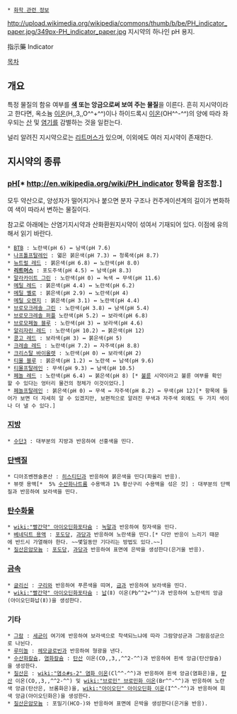  * [[화학 관련 정보]]

http://upload.wikimedia.org/wikipedia/commons/thumb/b/be/PH_indicator_paper.jpg/349px-PH_indicator_paper.jpg
지시약의 하나인 pH 용지.

指示藥
Indicator

[[목차]]
== 개요 ==
특정 물질의 함유 여부를 '''[[색]] 또는 앙금으로써 보여 주는 물질'''을 이른다. 흔히 지시약이라고 한다면, 옥소늄 [[이온]](H,,3,,O^^+^^)이나 하이드록시 [[이온]](OH^^-^^)의 양에 따라 좌우되는 [[산]] 및 [[염기]]를 감별하는 것을 일컫는다.

널리 알려진 지시약으로는 [[리트머스]]가 있으며, 이외에도 여러 지시약이 존재한다.

== 지시약의 종류 ==
=== [[pH]][* [[http://en.wikipedia.org/wiki/PH_indicator]] 항목을 참조함.] ===
모두 약산으로, 양성자가 떨어지거나 붙으면 분자 구조나 컨주게이션계의 길이가 변화하여 색이 따라서 변하는 물질이다.

참고로 아래에는 산염기지시약과 산화환원지시약이 섞여서 기재되어 있다. 이점에 유의해서 읽기 바란다.

 * [[BTB]] : 노란색(pH 6) ↔ 남색(pH 7.6)
 * [[나프톨프탈레인]] : 엷은 붉은색(pH 7.3) ↔ 청록색(pH 8.7)
 * [[뉴트럴 레드]] : 붉은색(pH 6.8) ↔ 노란색(pH 8.0)
 * '''[[리트머스]]''' : 포도주색(pH 4.5) ↔ 남색(pH 8.3)
 * [[말라카이트 그린]] : 노란색(pH 0) ↔ 녹색 ↔ 무색(pH 11.6)
 * [[메틸 레드]] : 붉은색(pH 4.4) ↔ 노란색(pH 6.2)
 * [[메틸 옐로]] : 붉은색(pH 2.9) ↔ 노란색(pH 4)
 * [[메틸 오렌지]] : 붉은색(pH 3.1) ↔ 노란색(pH 4.4)
 * [[브로모크레솔 그린]] : 노란색(pH 3.8) ↔ 남색(pH 5.4)
 * [[브로모크레솔 퍼플]] 노란색(pH 5.2) ↔ 보라색(pH 6.8)
 * [[브로모페놀 블루]] : 노란색(pH 3) ↔ 보라색(pH 4.6)
 * [[알리자린 레드]] : 노란색(pH 10.2) ↔ 붉은색(pH 12)
 * [[콩고 레드]] : 보라색(pH 3) ↔ 붉은색(pH 5)
 * [[크레솔 레드]] : 노란색(pH 7.2) ↔ 자주색(pH 8.8)
 * [[크리스탈 바이올렛]] : 노란색(pH 0) ↔ 보라색(pH 2)
 * [[티몰 블루]] : 붉은색(pH 1.2) ↔ 노란색 ↔ 남색(pH 9.6)
 * [[티몰프탈레인]] : 무색(pH 9.3) ↔ 남색(pH 10.5)
 * [[페놀 레드]] : 노란색(pH 6.4) ↔ 붉은색(pH 8) [* [[불륜]] 시약이라고 불륜 여부를 확인할 수 있다는 엉터리 물건의 정체가 이것이었다.]
 * [[페놀프탈레인]] : 붉은색(pH 0) ↔ 무색 ↔ 자주색(pH 8.2) ↔ 무색(pH 12)[* 항목에 들어가 보면 더 자세히 알 수 있겠지만, 보편적으로 알려진 무색과 자주색 외에도 두 가지 색이나 더 낼 수 있다.]

=== [[지방]] ===
 * [[수단3]] : 대부분의 지방과 반응하여 선홍색을 띤다.

=== [[단백질]] ===
 * 디아조벤젠술폰산 : [[히스티딘]]과 반응하여 붉은색을 띤다(파울리 반응).
 * 뷰렛 용액[*  5% [[수산화나트륨]] 수용액과 1% 황산구리 수용액을 섞은 것] : 대부분의 단백질과 반응하여 보라색을 띤다.

=== [[탄수화물]] ===
 * [[wiki:"빨간약" 아이오딘화포타슘]] : [[녹말]]과 반응하여 청자색을 띤다.
 * [[베네딕트|베네딕트 용액]] : [[포도당]], [[과당]]과 반응하여 노란색을 띤다.[* 다만 반응이 느리기 때문에 반드시 가열해야 한다. ~~몇일동안 기다리는 방법도 있다.~~]
 * [[질산은암모늄]] : [[포도당]], [[과당]]과 반응하여 표면에 은박을 생성한다(은거울 반응).

=== [[금속]] ===
 * [[글리신]] : [[구리]]와 반응하여 푸른색을 띠며, [[금]]과 반응하여 보라색을 띤다.
 * [[wiki:"빨간약" 아이오딘화포타슘]] : [[납]](Ⅱ) 이온(Pb^^2+^^)과 반응하여 노란색의 앙금(아이오딘화납(Ⅱ))을 생성한다.

=== 기타 ===
 * [[그람]] : [[세균]]이 여기에 반응하여 보라색으로 착색되느냐에 따라 그람양성균과 그람음성균으로 나뉜다.
 * [[루미놀]] : [[헤모글로빈]]과 반응하여 형광을 낸다.
 * [[수산화칼슘]], [[염화칼슘]] : [[탄산]] 이온(CO,,3,,^^2-^^)과 반응하여 흰색 앙금(탄산칼슘)을 생성한다.
 * [[질산은]] : [[wiki:"염소#s-2" 염화 이온]](Cl^^-^^)과 반응하여 흰색 앙금(염화은)을, [[탄산]] 이온(CO,,3,,^^2-^^) 및 [[wiki:"브로민" 브로민화 이온]](Br^^-^^)과 반응하여 노란색 앙금(탄산은, 브롬화은)을, [[wiki:"아이오딘" 아이오딘화 이온]](I^^-^^)과 반응하여 회색 앙금(아이오딘화은)을 생성한다.
 * [[질산은암모늄]] : 포밀기(HCO-)와 반응하여 표면에 은박을 생성한다(은거울 반응).
